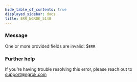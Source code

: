 ```yaml
---
hide_table_of_contents: true
displayed_sidebar: docs
title: ERR_NGROK_5140
---
```




### Message

One or more provided fields are invalid: $`ERR`

<ErrorDetails error="err_ngrok_5140" />

### Further help

If you're having trouble resolving this error, please reach out to [support@ngrok.com](mailto:support@ngrok.com?subject=Help%20with%20ERR_NGROK_5140)
